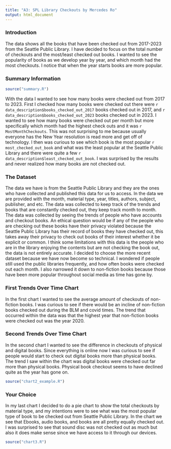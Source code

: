 ```yaml
---
title: "A3: SPL Library Checkouts by Mercedes Ro"
output: html_document
---
```


### Introduction

The data shows all the books that have been checked out from 2017-2023 from the Seattle Public Library. I have decided to focus on the total number of checkouts and the most/least checked out books. I wanted to see the popularity of books as we develop year by year, and which month had the most checkouts. I notice that when the year starts books are more popular.

### Summary Information

```r
source("summary.R")
```

With the data I wanted to see how many books were checked out from 2017 to 2023. First I checked how many books were checked out there were `r data_description$books_checked_out_2017` books checked out in 2017, and `r data_description$books_checked_out_2023` books checked out in 2023. I wanted to see how many books were checked out per month but more specifically which month had the highest check outs and it was `r MostMonthCheckouts`. This was not surprising to me because usually everyone has the New Year resolution is read more and get off of technology. I then was curious to see which book is the most popular `r most_checked_out_book` and what was the least popular at the Seattle Public Library and there were quite a few `r data_description$least_checked_out_book`. I was surprised by the results and never realized how many books are not checked out.

### The Dataset

The data we have is from the Seattle Public Library and they are the ones who have collected and published this data for us to access. In the data we are provided with the month, material type, year, titles, authors, subject, publisher, and etc. The data was collected to keep track of the trends and books that are constantly checked out, they keep track month to month. The data was collected by seeing the trends of people who have accounts and checkout books. An ethical question would be if any of the people who are checking out these books have their privacy violated because the Seattle Public Library has their record of books they have checked out, this takes away their privacy to check out books of their interest whether it be explicit or common. I think some limitations with this data is the people who are in the library enjoying the contents but are not checking the book out, the data is not entirely accurate. I decided to choose the more recent dataset because we have now become so technical. I wondered if people still used the public libraries frequently, and how often books were checked out each month. I also narrowed it down to non-fiction books because those have been more popular throughout social media as time has gone by.

### First Trends Over Time Chart

In the first chart I wanted to see the average amount of checkouts of non-fiction books. I was curious to see if there would be an incline of non-fiction books checked out during the BLM and covid times. The trend that occurred within the data was that the highest year that non-fiction books were checked out was the year 2020.


### Second Trends Over Time Chart

In the second chart I wanted to see the difference in checkouts of physical and digital books. Since everything is online now I was curious to see if people would start to check out digital books more than physical books. The trend I saw within the chart was digital books were checked out far more than physical books. Physical book checkout seems to have declined quite as the year has gone on.

```r
source("chart2_example.R")
```

### Your Choice

In my last chart I decided to do a pie chart to show the total checkouts by material type, and my intentions were to see what was the most popular type of book to be checked out from Seattle Public Library. In the chart we see that Ebooks, audio books, and books are all pretty equally checked out. I was surprised to see that sound disc was not checked out as much but also it does make sense since we have access to it through our devices.

```r
source("chart3.R")
```
